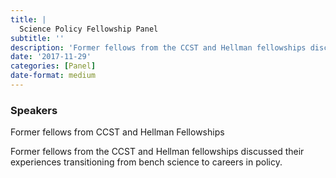 ```yaml
---
title: |
  Science Policy Fellowship Panel
subtitle: ''
description: 'Former fellows from the CCST and Hellman fellowships discussed their experiences transitioning from bench science to careers in policy.'
date: '2017-11-29'
categories: [Panel]
date-format: medium 
---
```


### Speakers  
Former fellows from CCST and Hellman Fellowships

Former fellows from the CCST and Hellman fellowships discussed their experiences transitioning from bench science to careers in policy.

